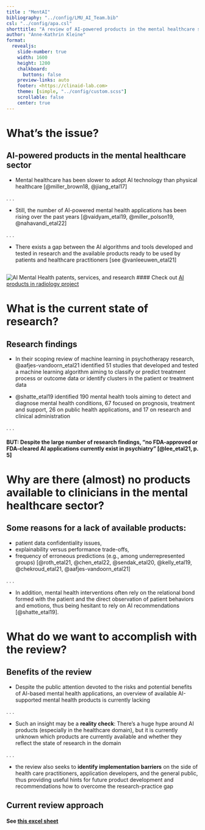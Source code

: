 ```yaml
---
title : "MentAI"
bibliography: "../config/LMU_AI_Team.bib"
csl: "../config/apa.csl"
shorttitle: "A review of AI-powered products in the mental healthcare sector"
author: "Anne-Kathrin Kleine"
format: 
  revealjs:
    slide-number: true
    width: 1600
    height: 1200
    chalkboard: 
      buttons: false
    preview-links: auto
    footer: <https://clinaid-lab.com>
    theme: [simple, "../config/custom.scss"]
    scrollable: false
    center: true
---
```



# What's the issue? {background-color="#a13c65"}

## AI-powered products in the mental healthcare sector

- Mental healthcare has been slower to adopt AI technology than physical healthcare [@miller_brown18, @jiang_etal17]

. . .

- Still, the number of AI-powered mental health applications has been rising over the past years [@vaidyam_etal19, @miller_polson19, @nahavandi_etal22]

. . .

- There exists a gap between the AI algorithms and tools developed and tested in research and the available products ready to be used by patients and healthcare practitioners [see @vanleeuwen_etal21]

##

![AI Mental Health patents, services, and research](../figs/landscape.png)
#### Check out [AI products in radiology project](aiinradiology.org)

# What is the current state of research? {background-color="#a13c65"}

## Research findings

- In their scoping review of machine learning in psychotherapy research, @aafjes-vandoorn_etal21 identified 51 studies that developed and tested a machine learning algorithm aiming to classify or predict treatment process or outcome data or identify clusters in the patient or treatment data

- @shatte_etal19 identified 190 mental health tools aiming to detect and diagnose mental health conditions, 67 focused on prognosis, treatment and support, 26 on public health applications, and 17 on research and clinical administration

. . .

#### BUT: Despite the large number of research findings, "no FDA-approved or FDA-cleared AI applications currently exist in psychiatry" [@lee_etal21, p. 5]

# Why are there (almost) no products available to clinicians in the mental healthcare sector? {background-color="#a13c65"}

## Some reasons for a lack of available products:

- patient data confidentiality issues, 
- explainability versus performance trade-offs, 
- frequency of erroneous predictions (e.g., among underrepresented groups) [@roth_etal21, @chen_etal22, @sendak_etal20, @kelly_etal19, @chekroud_etal21, @aafjes-vandoorn_etal21]

. . . 

- In addition, mental health interventions often rely on the relational bond formed with the patient and the direct observation of patient behaviors and emotions, thus being hesitant to rely on AI recommendations [@shatte_etal19].

# What do we want to accomplish with the review? {background-color="#a13c65"}

## Benefits of the review

- Despite the public attention devoted to the risks and potential benefits of AI-based mental health applications, an overview of available AI-supported mental health products is currently lacking

. . .

- Such an insight may be a **reality check**: There's a huge hype around AI products (especially in the healthcare domain), but it is currently unknown which products are currently available and whether they reflect the state of research in the domain 

. . .


- the review also seeks to **identify implementation barriers** on the side of health care practitioners, application developers, and the general public, thus providing useful hints for future product development and recommendations how to overcome the research-practice gap


## Current review approach {background-color="#a13c65"}

#### See [this excel sheet]()
